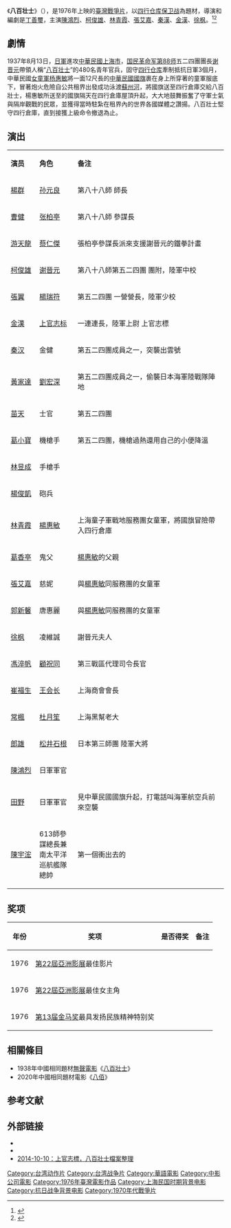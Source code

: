 {{电影信息框
|片名     = 八百壮士
|电影原名 = ''{{lang|en|Eight Hundred Heroes}}''
|图像     = Eight Hundred Heroes poster.jpg
|图像说明 = 海報
|导演     = [[丁善璽|丁善璽]]
|监制     = [[辜振甫|辜振甫]]
|制片     = [[梅長齡|梅長齡]]<br>[[明驥|明驥]]
|编剧     = 丁善璽
|原著     = 
|主演     = [[陳鴻烈|陳鴻烈]]<br>[[柯俊雄|柯俊雄]]<br>[[林青霞|林青霞]]<br>[[張艾嘉|張艾嘉]]<br>[[秦漢_(演員)|秦漢]]<br>[[金漢|金漢]]<br>[[徐枫|徐枫]]<br>[[馮淬帆|馮淬帆]]
|配乐     = 黄茂山
|摄影     = 林文锦
|剪辑     = 
|制片商   = [[中影公司|中影公司]]
|发行商   = 
|上映日期 = {{Film date|1976|7|10|台湾}}
|片长     = 113分鐘
|产地     = {{台灣電影產地}}
|语言     = 國語
|预算     = 
|票房     = 
|前集     = 
|续集     = 
}}
《'''八百壮士'''》（{{lang-en|''Eight Hundred Heroes''}}），是1976年上映的[[臺灣|臺灣]][[戰爭片|戰爭片]]，以[[四行仓库保卫战|四行仓库保卫战]]為題材，導演和編劇是[[丁善璽|丁善璽]]，主演[[陳鴻烈|陳鴻烈]]、[[柯俊雄|柯俊雄]]、[[林青霞|林青霞]]、[[張艾嘉|張艾嘉]]、[[秦漢_(演員)|秦漢]]、[[金漢|金漢]]、[[徐枫|徐枫]]。<ref>{{cite web |url=http://ent.southcn.com/8/2013-08/12/content_76066161.htm |title=《黄埔军魂》风靡小金门 影帝柯俊雄演技精湛 |year=2013 |work=南方网 |archive-url=https://web.archive.org/web/20140408231546/http://ent.southcn.com/8/2013-08/12/content_76066161.htm |archive-date=2014-04-08 |dead-url=yes |accessdate=2014-04-07 }}</ref><ref>{{cite web|url= http://www.people.com.cn/GB/paper68/14321/1274021.html|title= 台军筹拍台海战争电影（详细报道）|work= 人民网|accessdate= 2014-04-07|archive-date= 2017-06-13|archive-url= https://web.archive.org/web/20170613034744/http://www.people.com.cn/GB/paper68/14321/1274021.html|dead-url= no}}</ref>

==劇情==
1937年8月13日，[[大日本帝國陸軍|日軍]]進攻[[中華民國大陸時期|中華民國]][[上海市_(中華民國)|上海市]]，[[国民革命军第88师|国民革命军第88师]]五二四團團長[[谢晋元|谢晋元]]帶領人稱“[[四行仓库保卫战|八百壮士]]”的480名青年官兵，固守[[四行仓库|四行仓库]]牽制抵抗日軍3個月，中華民國[[女童軍|女童軍]][[杨惠敏|杨惠敏]]將一面12尺長的[[中華民國國旗|中華民國國旗]]裹在身上所穿著的童軍服底下，冒著炮火危險自公共租界出發成功泳渡[[吴淞江|蘇州河]]，將國旗送至四行倉庫交給八百壯士，楊惠敏所送至的國旗隔天在四行倉庫屋頂升起，大大地鼓舞振奮了守軍士氣與隔岸觀戰的民眾，並獲得當時駐紮在租界內的世界各國媒體之讚揚。八百壯士堅守四行倉庫，直到接獲上級命令撤退為止。

== 演出 ==
{|class="wikitable" width="40%"
|- style="background:cornflowerblue; color:white" align=center
|style="width:5%"|'''演员'''||style="width:6%"|'''角色'''||style="width:29%"|'''备注'''
|-
| [[楊群_(演員)|楊群]] || [[孙元良|孙元良]] || 第八十八師 師長
|-
| [[曹健|曹健]] || [[张柏亭|张柏亭]] || 第八十八師 參謀長
|-
| [[游天龍|游天龍]] || [[蔡仁傑|蔡仁傑]] || 張柏亭參謀長派來支援謝晉元的鐵拳計畫
|-
| [[柯俊雄|柯俊雄]] || [[谢晉元|谢晉元]] || 第八十八師第五二四團 團附，陸軍中校
|- 
| [[張翼_(香港演員)|張翼]] || [[楊瑞符|楊瑞符]] || 第五二四團 一營營長，陸軍少校
|-
| [[金漢|金漢]] || [[上官志标|上官志标]] || 一連連長，陸軍上尉 上官志標
|-
| [[秦漢_(演員)|秦汉]] || 金健 || 第五二四團成員之一，突襲出雲號
|-
| [[黃家達|黃家達]] || [[劉宏深|劉宏深]] || 第五二四團成員之一，偷襲日本海軍陸戰隊陣地
|-
| [[苗天|苗天]] || 士官 || 第五二四團
|-
| [[葛小寶|葛小寶]] || 機槍手 || 第五二四團，機槍過熱還用自己的小便降溫
|-
| [[林昱成|林昱成]] || 手槍手 || 
|-
| [[楊俊凱|楊俊凱]] || 砲兵 ||
|-
| [[林青霞|林青霞]] || [[楊惠敏|楊惠敏]] || 上海童子軍戰地服務團女童軍，將國旗冒險帶入四行倉庫 
|- 
| [[葛香亭|葛香亭]] || 鬼父 || [[楊惠敏|楊惠敏]]的父親
|- 
| [[張艾嘉|張艾嘉]] || 慈妮 || 與[[楊惠敏|楊惠敏]]同服務團的女童軍
|-
| [[郭新馨|郭新馨]] || 唐惠麗 || 與[[楊惠敏|楊惠敏]]同服務團的女童軍
|-
| [[徐枫|徐枫]]  ||  凌維誠 || 謝晉元夫人
|-
| [[馮淬帆|馮淬帆]] || [[顧祝同|顧祝同]] || 第三戰區代理司令長官
|-
| [[崔福生|崔福生]] || [[王晓籁|王会长]] || 上海商會會長
|-
| [[常楓|常楓]] || [[杜月笙|杜月笙]] || 上海黑幫老大
|-
| [[郎雄|郎雄]] || [[松井石根|松井石根]] || 日本第三師團 陸軍大將
|-
| [[陳鴻烈|陳鴻烈]] || 日軍軍官 ||
|-
| [[田野_(臺灣演員)|田野]] || 日軍軍官 || 見中華民國國旗升起，打電話叫海軍航空兵前來空襲
|-
| [[陳宇浤|陳宇浤]] || 613師參謀總長兼南太平洋巡航艦隊總帥 || 第一個衝出去的
|}

==奖项==
{| class="wikitable"
|-
! 年份  !! 奖项  !! 是否得奖 !! 备注
|-
|  1976||   [[第22屆亞洲影展|第22屆亞洲影展]]最佳影片 || {{Won}} ||  
|-
|  1976||  [[第22屆亞洲影展|第22屆亞洲影展]]最佳女主角 || {{Won}} ||  
|-
| 1976 || [[第13届金马奖|第13届金马奖]]最具发扬民族精神特别奖 || {{Won}} ||  
|}

==相關條目==
*1938年中國相同題材[[無聲電影|無聲電影]]《[[八百壯士_(1938年電影)|八百壯士]]》
*2020年中國相同題材電影《[[八佰|八佰]]》

==参考文献==
{{reflist}}

==外部链接==
* {{douban}}
*{{imdb title|0075713|八百壯士}}
*[https://docs.google.com/viewer?a=v&pid=sites&srcid=ZGVmYXVsdGRvbWFpbnxwZGZtaWtlZ3JoZXJleWV8Z3g6NDU2ZTA3NDE4NDhjYjg2ZQ 2014-10-10：上官志標，八百壯士檔案整理] {{Wayback|url=https://docs.google.com/viewer?a=v&pid=sites&srcid=ZGVmYXVsdGRvbWFpbnxwZGZtaWtlZ3JoZXJleWV8Z3g6NDU2ZTA3NDE4NDhjYjg2ZQ |date=20211109054524 }}
{{張艾嘉}}
{{DEFAULTSORT:Ba八}}
[[Category:台湾动作片|Category:台湾动作片]]
[[Category:台湾战争片|Category:台湾战争片]]
[[Category:華語電影|Category:華語電影]]
[[Category:中影公司電影|Category:中影公司電影]]
[[Category:1976年臺灣電影作品|Category:1976年臺灣電影作品]]
[[Category:上海民国时期背景电影|Category:上海民国时期背景电影]]
[[Category:抗日战争背景电影|Category:抗日战争背景电影]]
[[Category:1970年代戰爭片|Category:1970年代戰爭片]]